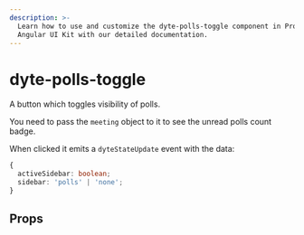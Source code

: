 ```yaml
---
description: >-
  Learn how to use and customize the dyte-polls-toggle component in ProductDB's
  Angular UI Kit with our detailed documentation.
---
```


# dyte-polls-toggle

A button which toggles visibility of polls.

You need to pass the `meeting` object to it to see the unread polls count badge.

When clicked it emits a `dyteStateUpdate` event with the data:

```ts
{
  activeSidebar: boolean;
  sidebar: 'polls' | 'none';
}
```

## Props

<PropsTable of="dyte-polls-toggle" />

<head>
  <title>Angular UI Kit dyte-polls-toggle</title>
</head>
